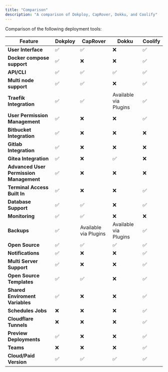 ```yaml
---
title: "Comparison"
description: "A comparison of Dokploy, CapRover, Dokku, and Coolify"
---
```


Comparison of the following deployment tools:

| Feature                                 | Dokploy | CapRover              | Dokku                 | Coolify |
| --------------------------------------- | ------- | --------------------- | --------------------- | ------- |
| **User Interface**                      | ✅      | ✅                    | ❌                    | ✅      |
| **Docker compose support**              | ✅      | ❌                    | ❌                    | ✅      |
| **API/CLI**                             | ✅      | ✅                    | ✅                    | ✅      |
| **Multi node support**                  | ✅      | ✅                    | ❌                    | ✅      |
| **Traefik Integration**                 | ✅      | ✅                    | Available via Plugins | ✅      |
| **User Permission Management**          | ✅      | ❌                    | ❌                    | ✅      |
| **Bitbucket Integration**               | ✅      | ❌                    | ❌                    | ❌      |
| **Gitlab Integration**                  | ✅      | ❌                    | ❌                    | ❌      |
| **Gitea Integration**                   | ✅      | ❌                    | ✅                    | ❌      |
| **Advanced User Permission Management** | ✅      | ❌                    | ❌                    | ❌      |
| **Terminal Access Built In**            | ✅      | ❌                    | ❌                    | ✅      |
| **Database Support**                    | ✅      | ✅                    | ❌                    | ✅      |
| **Monitoring**                          | ✅      | ✅                    | ❌                    | ❌      |
| **Backups**                             | ✅      | Available via Plugins | Available via Plugins | ✅      |
| **Open Source**                         | ✅      | ✅                    | ✅                    | ✅      |
| **Notifications**                       | ✅      | ❌                    | ❌                    | ✅      |
| **Multi Server Support**                | ✅      | ❌                    | ❌                    | ✅      |
| **Open Source Templates**               | ✅      | ✅                    | ❌                    | ✅      | 
| **Shared Enviroment Variables**         | ✅      | ❌                    | ❌                    | ✅      | 
| **Schedules Jobs**                      | ❌      | ❌                    | ❌                    | ✅      | 
| **Cloudflare Tunnels**                  | ❌      | ❌                    | ❌                    | ✅      | 
| **Preview Deployments**                 | ✅      | ❌                    | ❌                    | ✅      | 
| **Teams**                               | ❌      | ❌                    | ❌                    | ✅      |
| **Cloud/Paid Version**                  | ✅      | ✅                    | ✅                    | ✅      |

